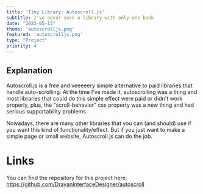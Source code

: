 ```yaml
---
title: 'Tiny Library: Autoscroll.js'
subtitle: I've never seen a library with only one book
date: "2023-05-13"
thumb: 'autoscrolljs.png'
featured: 'autoscrolljs.png'
type: "Project"
priority: 4
---
```


## Explanation

Autoscroll.js is a free and veeeeery simple alternative to paid libraries that handle auto-scrolling. At the time I've made it, autoscrolling was a thing and most libraries that could do this simple effect were paid or didn't work properly, plus, the "scroll-behavior" css property was a new thing and had serious supportability problems. 

Nowadays, there are many other libraries that you can (and should) use if you want this kind of functionality/effect. But if you just want to make a simple page or small website, Autoscroll.js can do the job.

# Links

You can find the repository for this project here:
https://github.com/DrayanInterfaceDesigner/autoscroll
